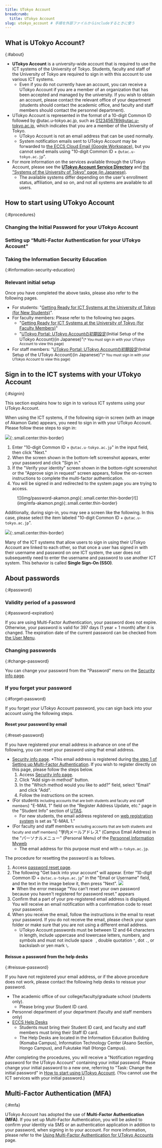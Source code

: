 ```yaml
---
title: UTokyo Account
breadcrumb:
  title: UTokyo Account
slug: utokyo_account # 手順を外部ファイルからincludeするときに使う
---
```




## What is UTokyo Account?
{:#about}

- **UTokyo Account** is a university-wide account that is required to use the ICT systems of the University of Tokyo. Students, faculty and staff of the University of Tokyo are required to sign in with this account to use various ICT systems.
  - Even if you do not currently have an account, you can receive a UTokyo Account if you are a member of an organization that has been accepted and managed by the university. If you wish to obtain an account, please contact the relevant office of your department (students should contact the academic office, and faculty and staff members should contact the personnel department).
- UTokyo Account is represented in the format of a 10-digit Common ID followed by @utac.u-tokyo.ac.jp, such as 0123456789@utac.u-tokyo.ac.jp, which indicates that you are a member of the University of Tokyo.
  - UTokyo Account is not an email address that can be used normally.
  - System notification emails sent to UTokyo Account may be forwarded to [the ECCS Cloud Email (Google Workspace)](/en/google/), but you cannot send emails using "10-digit Common ID + `@utac.u-tokyo.ac.jp`".
- For more information on the services available through the UTokyo Account, please see the **[UTokyo Account Service Directory](https://login.adm.u-tokyo.ac.jp/utokyoaccount/)** and [the "Systems of the University of Tokyo" page (in Japanese)](/systems).
  - The available systems differ depending on the user's enrollment status, affiliation, and so on, and not all systems are available to all users.

## How to start using UTokyo Account
{:#procedures}
### Changing the Initial Password for your UTokyo Account

<ChangePassword variant="individual" />

### Setting up “Multi-Factor Authentication for your UTokyo Account”

<MFA />

### Taking the Information Security Education
{:#information-security-education}

<InformationSecurity variant="individual" />

### Relevant initial setup
Once you have completed the above tasks, please also refer to the following pages.

- For students: "[Getting Ready for ICT Systems at the University of Tokyo (for New Students)](/en/oc/)".
- For faculty members: Please refer to the following two pages.
  - "[Getting Ready for ICT Systems at the University of Tokyo (for Faculty Members)](/en/faculty_members/)"
  - "[UTokyo Portal: UTokyo Accountの初期設定](https://univtokyo.sharepoint.com/sites/utokyoportal/wiki/d/UTokyo_Account_Initial_Settings.aspx)(Initial Setup of the UTokyo Account)(in Japanese)"<small>(* You must sign in with your UTokyo Account to view this page)</small>
- For staff members: "[UTokyo Portal: UTokyo Accountの初期設定](https://univtokyo.sharepoint.com/sites/utokyoportal/wiki/d/UTokyo_Account_Initial_Settings.aspx)(Initial Setup of the UTokyo Account)(in Japanese)"<small>(* You must sign in with your UTokyo Account to view this page)</small>


## Sign in to the ICT systems with your UTokyo Account
{:#signin}

This section explains how to sign in to various ICT systems using your UTokyo Account.

When using the ICT systems, if the following sign-in screen (with an image of Akamon Gate) appears, you need to sign in with your UTokyo Account. Please follow these steps to sign in:

![](img/signin-akamon.png){:.small.center.thin-border}
1. Enter "10-digit Common ID + `@utac.u-tokyo.ac.jp`" in the input field, then click "Next."
1. When the screen shown in the bottom-left screenshot appears, enter your password and click "Sign in."
1. If the "Verify your identity" screen shown in the bottom-right screenshot or the "Approve sign in request" screen appears, follow the on-screen instructions to complete the multi-factor authentication.
1. You will be signed in and redirected to the system page you are trying to access.

<figure class="gallery">![](img/password-akamon.png){:.small.center.thin-border}![](img/mfa-akamon.png){:.small.center.thin-border}</figure>

Additionally, during sign-in, you may see a screen like the following. In this case, please select the item labeled "10-digit Common ID + `@utac.u-tokyo.ac.jp`".

![](img/signin-select-account.png){:.small.center.thin-border}

Many of the ICT systems that allow users to sign in using their UTokyo Account are linked to each other, so that once a user has signed in with their username and password on one ICT system, the user does not subsequently need to enter the username and password to use another ICT system. This behavior is called **Single Sign-On (SSO)**.

## About passwords
{:#password}
### Validity period of a password
{:#password-expiration}

If you are using Multi-Factor Authentication, your password does not expire. Otherwise, your password is valid for 397 days (1 year + 1 month) after it is changed. The expiration date of the current password can be checked from [the User Menu](https://utacm.adm.u-tokyo.ac.jp/UserMenu/LoginServlet).

### Changing passwords
{:#change-password}

You can change your password from the "Password" menu on the [Security info page](https://mysignins.microsoft.com/security-info?domain_hint=univtokyo.onmicrosoft.com).

### If you forget your password
{:#forget-password}

If you forget your UTokyo Account password, you can sign back into your account using the following steps.

#### Reset your password by email
{:#reset-password}

If you have registered your email address in advance on one of the following, you can reset your password using that email address.

- [Security info page](https://mysignins.microsoft.com/security-info?domain_hint=univtokyo.onmicrosoft.com).
*This email address is registered during [the step 1 of Setting up Multi-Factor Authentication](mfa/initial/#first). If you wish to register directly on this page, please follow the steps below.
  1. Access [Security info page](https://mysignins.microsoft.com/security-info?domain_hint=univtokyo.onmicrosoft.com).
  1. Click "Add sign-in method" button.
  1. In the "Which method would you like to add?" field, select "Email" and click "Add".
  1. Follow the instructions on the screen.
- (For students <small>including accounts that are both students and faculty and staff members</small>) "E-MAIL 1" field on the "Register Address Update, etc." page in the "Student Info" section of [UTAS](https://utas.adm.u-tokyo.ac.jp/campusweb/campusportal.do).
  - For new students, the email address registered on [web registration system](https://utas-ew.adm.u-tokyo.ac.jp/) is set as "E-MAIL 1."
- (For faculty and staff members <small>excluding accounts that are both students and faculty and staff members</small>) "学内メールアドレス" (Campus Email Address) in the "パーソナルメニュー" (Personal Menu) of the [Personnel Information Myweb](https://univtokyo.sharepoint.com/sites/utokyoportal/wiki/d/Personal_information_and_ID_card.aspx)
  - The email address for this purpose must end with `u-tokyo.ac.jp`.

The procedure for resetting the password is as follows.

1. Access [password reset page](https://passwordreset.microsoftonline.com/?whr=univtokyo.onmicrosoft.com).
1. The following "Get back into your account" will appear. Enter "10-digit Common ID + `@utac.u-tokyo.ac.jp`" in the "Email or Username" field, and the text in the image below it, then press "Next".
    ![](./img/reset.png)
    <details>
	    <summary>When the error message “You can't reset your own password because you haven't registered for password reset.” appears</summary>
	  Since your email address is not registered in the system, a notification email cannot be sent to you and therefore your password cannot be reset. Please [reissue a password from the help desks](#reissue-password). Once your password has been reissued, please register your email address in UTAS (for students) or Personnel Information MyWeb (for faculty and staff).
    </details>
1. Confirm that a part of your pre-registered email address is displayed. You will receive an email notification with a confirmation code to reset your password.
1. When you receive the email, follow the instructions in the email to reset your password. If you do not receive the email, please check your spam folder or make sure that you are not using a different email address.
    - UTokyo Account passwords must be between 12 and 64 characters in length, include uppercase and lowercase letters, numbers, and symbols and must not include space ` `, double quotation `"`, dot `.`, or backslash or yen mark `\`.

#### Reissue a password from the help desks
{:#reissue-password}

If you have not registered your email address, or if the above procedure does not work, please contact the following help desks to reissue your password.

- The academic office of our college/faculty/graduate school (students only).
    - Please bring your Student ID card.
- Personnel department of your department (faculty and staff members only)
- [ECCS Help Desks](https://www.ecc.u-tokyo.ac.jp/en/emap.html)
    - Students must bring their Student ID card, and faculty and staff members must bring their Staff ID card.
    - The Help Desks are located in the Information Education Building (Komaba Campus), Information Technology Center (Asano Section, Hongo Campus), and Fukutake Hall (Hongo Campus).

After completing the procedures, you will receive a "Notification regarding password for the UTokyo Account" containing your initial password. Please change your initial password to a new one, referring to "Task: Change the initial password" in [How to start using UTokyo Account](#procedures). (You cannot use the ICT services with your initial password.)

## Multi-Factor Authentication (MFA)
{:#mfa}

UTokyo Account has adopted the use of **Multi-Factor Authentication (MFA)**. If you set up Multi-Factor Authentication, you will be asked to confirm your identity via SMS or an authentication application in addition to your password, when signing in to your account. For more information, please refer to the [Using Multi-Factor Authentication for UTokyo Accounts](mfa/) page.
